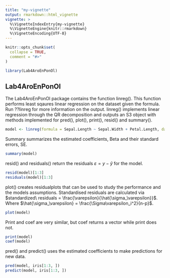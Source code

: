 ```yaml
---
title: "my-vignette"
output: rmarkdown::html_vignette
vignette: >
  %\VignetteIndexEntry{my-vignette}
  %\VignetteEngine{knitr::rmarkdown}
  %\VignetteEncoding{UTF-8}
---
```


```r
knitr::opts_chunk$set(
  collapse = TRUE,
  comment = "#>"
)
```

```r
library(Lab4AroEnPonOl)
```

## Lab4AroEnPonOl
The Lab4AroEnPonOl package contains the function linreg(). This function performs least sqaures linear regression on the dataset given the formula. Run ??linreg for more information on the output.
linreg() implements linear regression through the QR decomposition and outputs an S3 object with methods implemented for pred(), plot(), print(), resid() and summary(). 

```r
model <- linreg(formula = Sepal.Length ~ Sepal.Width + Petal.Length, data = iris[-c(1:5), ])
```

Summary summarizes the estimated coefficients, Beta and their standard errors, SE. 

```r
summary(model)
```
resid() and residuals() return the residuals $\varepsilon=y-\hat{y}$ for the model.
```r
resid(model)[1:3]
residuals(model)[1:3]
```

plot() creates residualplots that can be used to study the performance and the models assumptions. Standardised residuals are calculated via $standardized\ residuals = \frac{\varepsilon}{\hat{\sigma_\varepsilon}}$. Where $\hat{\sigma_\varepsilon} = \frac{\Sigma\varepsilon_i^2}{n-p}$.
```r
plot(model)
```

Print and coef are very similar, but coef returns a vector while print does not.
```r
print(model)
coef(model)
```
pred() and predict() uses the estimated coefficients to make predictions for new data.
```r
pred(model, iris[1:3, ])
predict(model, iris[1:3, ])
```
